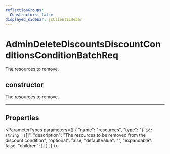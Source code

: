 ```yaml
---
reflectionGroups:
  Constructors: false
displayed_sidebar: jsClientSidebar
---
```



# AdminDeleteDiscountsDiscountConditionsConditionBatchReq

The resources to remove.

## constructor

The resources to remove.

___

## Properties

<ParameterTypes parameters={[
  {
    "name": "resources",
    "type": "``{ id: string  }``[]",
    "description": "The resources to be removed from the discount condition",
    "optional": false,
    "defaultValue": "",
    "expandable": false,
    "children": []
  }
]} />
